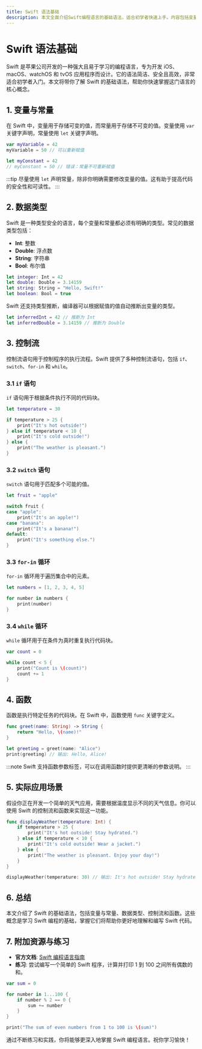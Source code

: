 ```yaml
---
title: Swift 语法基础
description: 本文全面介绍Swift编程语言的基础语法，适合初学者快速上手。内容包括变量、常量、数据类型、控制流等核心概念，并附有代码示例和实际应用场景。
---
```


# Swift 语法基础

Swift 是苹果公司开发的一种强大且易于学习的编程语言，专为开发 iOS、macOS、watchOS 和 tvOS 应用程序而设计。它的语法简洁、安全且高效，非常适合初学者入门。本文将带你了解 Swift 的基础语法，帮助你快速掌握这门语言的核心概念。

## 1. 变量与常量

在 Swift 中，变量用于存储可变的值，而常量用于存储不可变的值。变量使用 `var` 关键字声明，常量使用 `let` 关键字声明。

```swift
var myVariable = 42
myVariable = 50 // 可以重新赋值

let myConstant = 42
// myConstant = 50 // 错误：常量不可重新赋值
```

:::tip
尽量使用 `let` 声明常量，除非你明确需要修改变量的值。这有助于提高代码的安全性和可读性。
:::

## 2. 数据类型

Swift 是一种类型安全的语言，每个变量和常量都必须有明确的类型。常见的数据类型包括：

- **Int**: 整数
- **Double**: 浮点数
- **String**: 字符串
- **Bool**: 布尔值

```swift
let integer: Int = 42
let double: Double = 3.14159
let string: String = "Hello, Swift!"
let boolean: Bool = true
```

Swift 还支持类型推断，编译器可以根据赋值的值自动推断出变量的类型。

```swift
let inferredInt = 42 // 推断为 Int
let inferredDouble = 3.14159 // 推断为 Double
```

## 3. 控制流

控制流语句用于控制程序的执行流程。Swift 提供了多种控制流语句，包括 `if`、`switch`、`for-in` 和 `while`。

### 3.1 `if` 语句

`if` 语句用于根据条件执行不同的代码块。

```swift
let temperature = 30

if temperature > 25 {
    print("It's hot outside!")
} else if temperature < 10 {
    print("It's cold outside!")
} else {
    print("The weather is pleasant.")
}
```

### 3.2 `switch` 语句

`switch` 语句用于匹配多个可能的值。

```swift
let fruit = "apple"

switch fruit {
case "apple":
    print("It's an apple!")
case "banana":
    print("It's a banana!")
default:
    print("It's something else.")
}
```

### 3.3 `for-in` 循环

`for-in` 循环用于遍历集合中的元素。

```swift
let numbers = [1, 2, 3, 4, 5]

for number in numbers {
    print(number)
}
```

### 3.4 `while` 循环

`while` 循环用于在条件为真时重复执行代码块。

```swift
var count = 0

while count < 5 {
    print("Count is \(count)")
    count += 1
}
```

## 4. 函数

函数是执行特定任务的代码块。在 Swift 中，函数使用 `func` 关键字定义。

```swift
func greet(name: String) -> String {
    return "Hello, \(name)!"
}

let greeting = greet(name: "Alice")
print(greeting) // 输出: Hello, Alice!
```

:::note
Swift 支持函数参数标签，可以在调用函数时提供更清晰的参数说明。
:::

## 5. 实际应用场景

假设你正在开发一个简单的天气应用，需要根据温度显示不同的天气信息。你可以使用 Swift 的控制流和函数来实现这一功能。

```swift
func displayWeather(temperature: Int) {
    if temperature > 25 {
        print("It's hot outside! Stay hydrated.")
    } else if temperature < 10 {
        print("It's cold outside! Wear a jacket.")
    } else {
        print("The weather is pleasant. Enjoy your day!")
    }
}

displayWeather(temperature: 30) // 输出: It's hot outside! Stay hydrated.
```

## 6. 总结

本文介绍了 Swift 的基础语法，包括变量与常量、数据类型、控制流和函数。这些概念是学习 Swift 编程的基础，掌握它们将帮助你更好地理解和编写 Swift 代码。

## 7. 附加资源与练习

- **官方文档**: [Swift 编程语言指南](https://docs.swift.org/swift-book/)
- **练习**: 尝试编写一个简单的 Swift 程序，计算并打印 1 到 100 之间所有偶数的和。

```swift
var sum = 0

for number in 1...100 {
    if number % 2 == 0 {
        sum += number
    }
}

print("The sum of even numbers from 1 to 100 is \(sum)")
```

通过不断练习和实践，你将能够更深入地掌握 Swift 编程语言。祝你学习愉快！